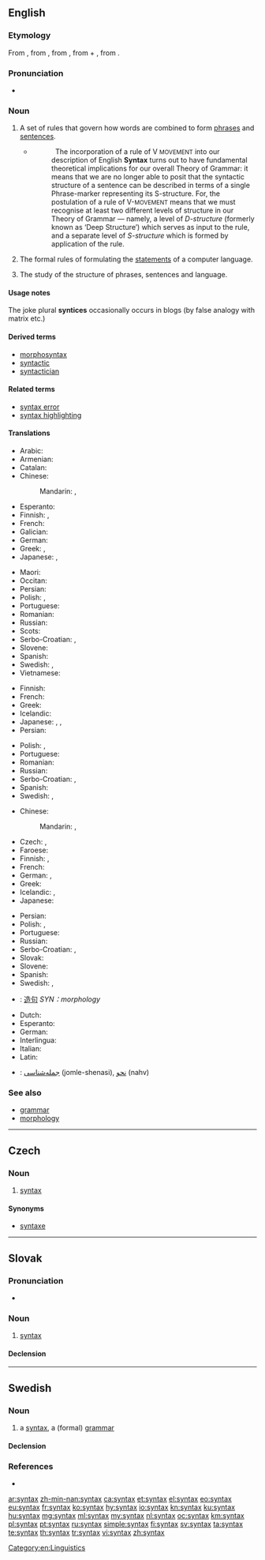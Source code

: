 ==English==

{{wikipedia}}

===Etymology===
From {{etyl|fr|en}} {{term|syntaxe|lang=fr}}, from {{etyl|LL.|en}} {{term|syntaxis|lang=la}}, from {{etyl|grc|en}} {{term|σύνταξις|lang=grc}}, from {{term|σύν||together|lang=grc}} + {{term|τάξις||arrangement|lang=grc}}, from {{term|τάσσω||I arrange|lang=grc}}.

===Pronunciation===
* {{IPA|/ˈsɪn.tæks/|lang=en}}

===Noun===
{{en-noun|syntaxes}}

# A set of rules that govern how words are combined to form [[phrase]]s and [[sentence]]s.
#* {{quote-book|year=1988|author=Andrew Radford|title=Transformational grammar: a first course|location=Cambridge, UK|publisher=Cambridge University Press|page=410|chapter=8}}
#*: &nbsp;&nbsp;The incorporation of a rule of V <small>MOVEMENT</small> into our description of English '''Syntax''' turns out to have fundamental theoretical implications for our overall Theory of Grammar: it means that we are no longer able to posit that the syntactic structure of a sentence can be described in terms of a single Phrase-marker representing its S-structure. For, the postulation of a rule of V-<small>MOVEMENT</small> means that we must recognise at least two different levels of structure in our Theory of Grammar — namely, a level of ''D-structure'' (formerly known as ‘Deep Structureʼ) which serves as input to the rule, and a separate level of ''S-structure'' which is formed by application of the rule.
# {{context|computing|countable|lang=en}} The formal rules of formulating the [[statements]] of a computer language.
# {{context|linguistics|lang=en}} The study of the structure of phrases, sentences and language.

====Usage notes====
The joke plural '''syntices''' occasionally occurs in blogs (by false analogy with matrix etc.)

====Derived terms====
* [[morphosyntax]]
* [[syntactic]]
* [[syntactician]]

====Related terms====
* [[syntax error]]
* [[syntax highlighting]]

====Translations====
{{trans-top|set of rules that govern how words are combined}}
* Arabic: {{t|ar|بناء جملة|m|tr=bināʾ júmla}}
* Armenian: {{l|hy|շարահյուսություն}}
* Catalan: {{t+|ca|sintaxi|f}}
* Chinese:
*: Mandarin: {{t+|cmn|句法|tr=jùfǎ|sc=Hani}}, {{t+|cmn|造句|tr=zàojù|sc=Hani}}
* Esperanto: {{t|eo|sintakso}}
* Finnish: {{t+|fi|lauseoppi}}, {{t+|fi|syntaksi}}
* French: {{t+|fr|syntaxe|f}}
* Galician: {{t|gl|sintaxe|f}}
* German: {{t+|de|Syntax|f}}
* Greek: {{t+|el|συντακτικό|n}}, {{t+|el|σύνταξη|f}}
* Japanese: {{t|ja|統語法|tr=とうごほう, tōgohō|sc=Jpan}}, {{t|ja|構文|tr=こうぶん, kōbun|sc=Jpan}}
{{trans-mid}}
* Maori: {{t|mi|wetereo}}
* Occitan: {{t+|oc|sintaxi|f}}
* Persian: {{t+|fa|نحو}}
* Polish: {{t+|pl|składnia|f}}, {{t|pl|syntaksa|f}}
* Portuguese: {{t+|pt|sintaxe|f}}
* Romanian: {{t+|ro|sintaxă|f}}
* Russian: {{t+|ru|си́нтаксис|m}}
* Scots: {{t|sco|seentax}}
* Serbo-Croatian: {{t|sh|sklàdnja|f}}, {{t|sh|sìntaksa|f}}
* Slovene: {{t+|sl|skladnja}}
* Spanish: {{t+|es|sintaxis|f}}
* Swedish: {{t+|sv|syntax|c}}, {{t+|sv|grammatik|c}}
* Vietnamese: {{t+|vi|cú pháp}}
{{trans-bottom}}

{{trans-top|formal rules of a computer language}}
* Finnish: {{t+|fi|syntaksi}}
* French: {{t+|fr|syntaxe|f}}
* Greek: {{t+|el|συντακτικό|n}}
* Icelandic: {{t|is|málskipan|f}}
* Japanese: {{t+|ja|文法|tr=ぶんぽう, bunpō|sc=Jpan}}, {{t|ja|構文|tr=こうぶん, kōbun|sc=Jpan}}, {{t|ja|シンタックス|tr=shintakkusu|sc=Jpan}}
* Persian: {{t+|fa|نحو}}
{{trans-mid}}
* Polish: {{t+|pl|składnia|f}}, {{t|pl|syntaksa|f}}
* Portuguese: {{t+|pt|sintaxe|f}}
* Romanian: {{t+|ro|sintaxă|f}}
* Russian: {{t+|ru|си́нтаксис|m}}
* Serbo-Croatian: {{t|sh|sklàdnja|f}}, {{t|sh|sìntaksa|f}}
* Spanish: {{t+|es|sintaxis|f}}
* Swedish: {{t+|sv|syntax|c}}, {{t+|sv|grammatik|c}}
{{trans-bottom}}

{{trans-top|study of the structure of phrases and sentences}}
* Chinese:
*: Mandarin: {{t+|cmn|句法|tr=jùfǎ|sc=Hani}}, {{t+|cmn|语法学|tr=yǔfǎxué|sc=Hani}}
* Czech: {{t|cs|syntax|f}}, {{t|cs|syntaxe|f}}
* Faroese: {{t|fo|orðalagslæra|f}}
* Finnish: {{t+|fi|lauseoppi}}, {{t+|fi|syntaksi}}
* French: {{t+|fr|syntaxe|f}}
* German: {{t+|de|Syntax|f}}, {{t+|de|Grammatiktheorie|f}}
* Greek: {{t+|el|συντακτικό|n}}
* Icelandic: {{t+|is|setningafræði|f}}, {{qualifier|dated}} {{t|is|orðskipunarfræði|f}}
* Japanese: {{t|ja|統語論|tr=とうごろん, tōgoron|sc=Jpan}}
{{trans-mid}}
* Persian: {{t+|fa|نحو}}
* Polish: {{t+|pl|składnia|f}}, {{t|pl|syntaksa|f}}
* Portuguese: {{t+|pt|sintaxe|f}}
* Russian: {{t+|ru|си́нтаксис|m}}
* Serbo-Croatian: {{t|sh|sklàdnja|f}}, {{t|sh|sìntaksa|f}}
* Slovak: {{t|sk|syntax|f}}
* Slovene: {{t+|sl|skladnja}}
* Spanish: {{t+|es|sintaxis|f}}
* Swedish: {{t+|sv|syntax|c}}, {{t+|sv|grammatik|c}}
{{trans-bottom}}

{{checktrans-top}}
* {{ttbc|cmn}}: [[造句]] ''SYN：morphology''
* Dutch: {{t-check|nl|syntaxis|f}}
* Esperanto: {{t-check|eo|sintakso}}
* German: {{t-check|de|Syntax|f}}
* Interlingua: {{t-check|ia|syntaxe}}
* Italian: {{t-check|it|sintassi|f}}
* Latin: {{t-check|la|syntaxis|f}}
* {{ttbc|fa}}: [[جمله‌شناسی]] (jomle-shenasi), [[نحو]] (nahv)
{{trans-bottom}}

===See also===
* [[grammar]]
* [[morphology]]

[[Category:en:Linguistics]]

----

==Czech==

===Noun===
{{cs-noun|g=f}}

# {{context|linguistics|computing|lang=cs}} [[#English|syntax]]

====Synonyms====
* [[syntaxe]] {{g|f}}

----

==Slovak==

===Pronunciation===
* {{IPA|/ˈsin.taks/|lang=sk}}

===Noun===
{{sk-noun|g=f|gen=syntaxe|decl=dlaň}}

# [[#English|syntax]] {{context|linguistics|lang=sk}}

====Declension====
{{sk-decl-noun-sg|syntax|syntaxe|syntaxi|syntax|syntaxi|syntaxou}}

----

==Swedish==

===Noun===
{{sv-noun|c}}

# a [[#English|syntax]], a (formal) [[grammar]]

====Declension====
{{sv-noun-reg-er|genitive=}}

===References===
* {{R:SAOL}}

[[ar:syntax]]
[[zh-min-nan:syntax]]
[[ca:syntax]]
[[et:syntax]]
[[el:syntax]]
[[eo:syntax]]
[[eu:syntax]]
[[fr:syntax]]
[[ko:syntax]]
[[hy:syntax]]
[[io:syntax]]
[[kn:syntax]]
[[ku:syntax]]
[[hu:syntax]]
[[mg:syntax]]
[[ml:syntax]]
[[my:syntax]]
[[nl:syntax]]
[[oc:syntax]]
[[km:syntax]]
[[pl:syntax]]
[[pt:syntax]]
[[ru:syntax]]
[[simple:syntax]]
[[fi:syntax]]
[[sv:syntax]]
[[ta:syntax]]
[[te:syntax]]
[[th:syntax]]
[[tr:syntax]]
[[vi:syntax]]
[[zh:syntax]]